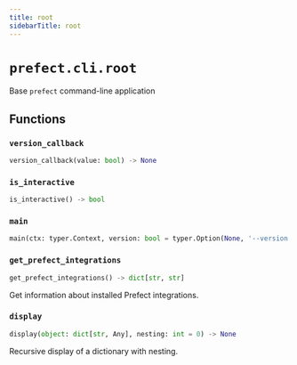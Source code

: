 ```yaml
---
title: root
sidebarTitle: root
---
```


# `prefect.cli.root`



Base `prefect` command-line application


## Functions

### `version_callback`

```python
version_callback(value: bool) -> None
```

### `is_interactive`

```python
is_interactive() -> bool
```

### `main`

```python
main(ctx: typer.Context, version: bool = typer.Option(None, '--version', '-v', callback=version_callback, help='Display the current version.', is_eager=True), profile: str = typer.Option(None, '--profile', '-p', help='Select a profile for this CLI run.', is_eager=True), prompt: bool = SettingsOption(prefect.settings.PREFECT_CLI_PROMPT, help='Force toggle prompts for this CLI run.'))
```

### `get_prefect_integrations`

```python
get_prefect_integrations() -> dict[str, str]
```


Get information about installed Prefect integrations.


### `display`

```python
display(object: dict[str, Any], nesting: int = 0) -> None
```


Recursive display of a dictionary with nesting.

